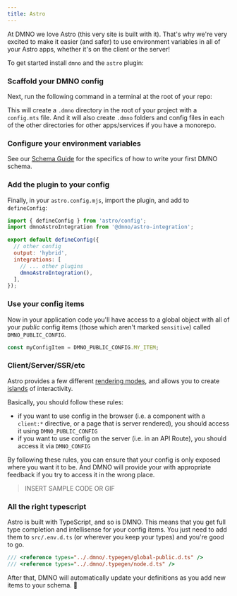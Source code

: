 ```yaml
--- 
title: Astro
---
```



At DMNO we love Astro (this very site is built with it). That's why we're very excited to make it easier (and safer) to use environment variables in all of your Astro apps, whether it's on the client or the server!

To get started install `dmno` and the `astro` plugin: 

<TabbedCode packageName="@dmno/astro-integration @dmno/config-engine" />

### Scaffold your DMNO config

Next, run the following command in a terminal at the root of your repo:

<TabbedCode command="dmno init" />

This will create a `.dmno` directory in the root of your project with a `config.mts` file. And it will also create `.dmno` folders and config files in each of the other directories for other apps/services if you have a monorepo.

### Configure your environment variables

See our [Schema Guide](/guides/schema) for the specifics of how to write your first DMNO schema.

### Add the plugin to your config

Finally, in your `astro.config.mjs`, import the plugin, and add to `defineConfig`: 

```js
import { defineConfig } from 'astro/config';
import dmnoAstroIntegration from '@dmno/astro-integration';

export default defineConfig({
  // other config
  output: 'hybrid',
  integrations: [
    // ... other plugins
    dmnoAstroIntegration(),
  ],
});
```

### Use your config items

Now in your application code you'll have access to a global object with all of your _public_ config items (those which aren't marked `sensitive`) called `DMNO_PUBLIC_CONFIG`. 

```js
const myConfigItem = DMNO_PUBLIC_CONFIG.MY_ITEM;
```

### Client/Server/SSR/etc 

Astro provides a few different [rendering modes](https://docs.astro.build/en/basics/rendering-modes/), and allows you to create [islands](https://docs.astro.build/concepts/islands/) of interactivity. 

Basically, you should follow these rules: 

- if you want to use config in the browser (i.e. a component with a `client:*` directive, or a page that is server rendered), you should access it using `DMNO_PUBLIC_CONFIG`
- if you want to use config on the server (i.e. in an API Route), you should access it via `DMNO_CONFIG`

By following these rules, you can ensure that your config is only exposed where you want it to be. And DMNO will provide your with appropriate feedback if you try to access it in the wrong place.

> INSERT SAMPLE CODE OR GIF

### All the right typescript

Astro is built with TypeScript, and so is DMNO. This means that you get full type completion and intellisense for your config items. You just need to add them to `src/.env.d.ts` (or wherever you keep your types) and you're good to go. 

```typescript title=".env.d.ts"
/// <reference types="../.dmno/.typegen/global-public.d.ts" />
/// <reference types="../.dmno/.typegen/node.d.ts" />
```

After that, DMNO will automatically update your definitions as you add new items to your schema. 🎉
